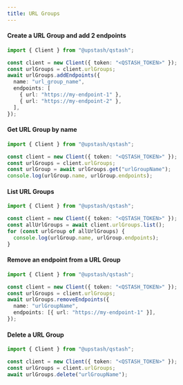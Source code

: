 ```yaml
---
title: URL Groups
---
```


#### Create a URL Group and add 2 endpoints

```typescript
import { Client } from "@upstash/qstash";

const client = new Client({ token: "<QSTASH_TOKEN>" });
const urlGroups = client.urlGroups;
await urlGroups.addEndpoints({
  name: "url_group_name",
  endpoints: [
    { url: "https://my-endpoint-1" },
    { url: "https://my-endpoint-2" },
  ],
});
```

#### Get URL Group by name

```typescript
import { Client } from "@upstash/qstash";

const client = new Client({ token: "<QSTASH_TOKEN>" });
const urlGroups = client.urlGroups;
const urlGroup = await urlGroups.get("urlGroupName");
console.log(urlGroup.name, urlGroup.endpoints);
```

#### List URL Groups

```typescript
import { Client } from "@upstash/qstash";

const client = new Client({ token: "<QSTASH_TOKEN>" });
const allUrlGroups = await client.urlGroups.list();
for (const urlGroup of allUrlGroups) {
  console.log(urlGroup.name, urlGroup.endpoints);
}
```

#### Remove an endpoint from a URL Group

```typescript
import { Client } from "@upstash/qstash";

const client = new Client({ token: "<QSTASH_TOKEN>" });
const urlGroups = client.urlGroups;
await urlGroups.removeEndpoints({
  name: "urlGroupName",
  endpoints: [{ url: "https://my-endpoint-1" }],
});
```

#### Delete a URL Group

```typescript
import { Client } from "@upstash/qstash";

const client = new Client({ token: "<QSTASH_TOKEN>" });
const urlGroups = client.urlGroups;
await urlGroups.delete("urlGroupName");
```
